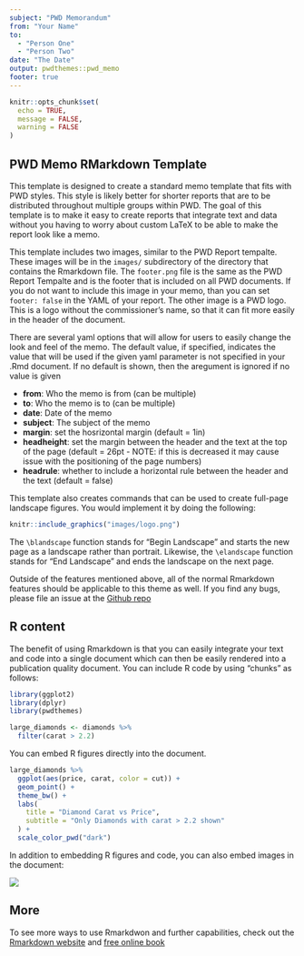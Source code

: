```yaml
---
subject: "PWD Memorandum"
from: "Your Name"
to: 
  - "Person One"
  - "Person Two"
date: "The Date"
output: pwdthemes::pwd_memo
footer: true
---
```


```r
knitr::opts_chunk$set(
  echo = TRUE,
  message = FALSE, 
  warning = FALSE
)
```

## PWD Memo RMarkdown Template

This template is designed to create a standard memo template that fits with PWD styles. This style is likely better for shorter reports that are to be distributed throughout multiple groups within PWD. The goal of this template is to make it easy to create reports that integrate text and data without you having to worry about custom LaTeX to be able to make the report look like a memo. 

This template includes two images, similar to the PWD Report tempalte. These images will be in the `images/` subdirectory of the directory that contains the Rmarkdown file. The `footer.png` file is the same as the PWD Report Tempalte and is the footer that is included on all PWD documents. If you do not want to include this image in your memo, than you can set `footer: false` in the YAML of your report. The other image is a PWD logo. This is a logo without the commissioner's name, so that it can fit more easily in the header of the document. 

There are several yaml options that will allow for users to easily change the look and feel of the memo. The default value, if specified, indicates the value that will be used if the given yaml parameter is not specified in your .Rmd document. If no default is shown, then the aregument is ignored if no value is given

  * **from**: Who the memo is from (can be multiple)
  * **to**: Who the memo is to (can be multiple)
  * **date**: Date of the memo
  * **subject**: The subject of the memo
  * **margin**: set the hosrizontal margin (default = 1in)
  * **headheight**: set the margin between the header and the text at the top of the page (default = 26pt - NOTE: if this is decreased it may cause issue with the positioning of the page numbers)
  * **headrule**: whether to include a horizontal rule between the header and the text (default = false)

This template also creates commands that can be used to create full-page landscape figures. You would implement it by doing the following:


\newpage
\blandscape

```r
knitr::include_graphics("images/logo.png")
```

\newpage
\elandscape

The `\blandscape` function stands for "Begin Landscape" and starts the new page as a landscape rather than portrait. Likewise, the `\elandscape` function stands for "End Landscape" and ends the landscape on the next page.

Outside of the features mentioned above, all of the normal Rmarkdown features should be applicable to this theme as well. If you find any bugs, please file an issue at the [Github repo](https://github.com/tbradley1013/pwdthemes/issues)

## R content

The benefit of using Rmarkdown is that you can easily integrate your text and code into a single document which can then be easily rendered into a publication quality document. You can include R code by using "chunks" as follows:

```r
library(ggplot2)
library(dplyr)
library(pwdthemes)
```

```r
large_diamonds <- diamonds %>% 
  filter(carat > 2.2)
```

You can embed R figures directly into the document. 

```r
large_diamonds %>% 
  ggplot(aes(price, carat, color = cut)) + 
  geom_point() + 
  theme_bw() + 
  labs(
    title = "Diamond Carat vs Price",
    subtitle = "Only Diamonds with carat > 2.2 shown"
  ) + 
  scale_color_pwd("dark")

```

In addition to embedding R figures and code, you can also embed images in the document:

![](images/logo.png)

## More

To see more ways to use Rmarkdwon and further capabilities, check out the [Rmarkdown website](https://rmarkdown.rstudio.com/index.html) and [free online book](https://bookdown.org/yihui/rmarkdown/)
